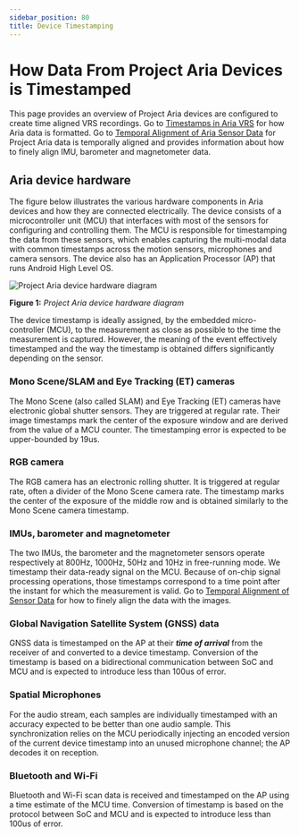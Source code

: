 ```yaml
---
sidebar_position: 80
title: Device Timestamping
---
```


# How Data From Project Aria Devices is Timestamped

This page provides an overview of Project Aria devices are configured to create time aligned VRS recordings. Go to [Timestamps in Aria VRS](docs/data_formats/aria_vrs/timestamps_in_aria_vrs) for how Aria data is formatted. Go to [Temporal Alignment of Aria Sensor Data](/docs/tech_insights/temporal_alignment_of_sensor_data) for Project Aria data is temporally aligned and provides information about how to finely align IMU, barometer and magnetometer data.

## Aria device hardware
The figure below illustrates the various hardware components in Aria devices and how they are connected electrically. The device consists of a microcontroller unit (MCU) that interfaces with most of the sensors for configuring and controlling them. The MCU is responsible for timestamping the data from these sensors, which enables capturing the multi-modal data with common timestamps across the motion sensors, microphones and camera sensors. The device also has an Application Processor (AP) that runs Android High Level OS.

![Project Aria device hardware diagram](/img/tech_insights/HW_timestamping.png)

**Figure 1:** *Project Aria device hardware diagram*

The device timestamp is ideally assigned, by the embedded micro-controller (MCU), to the measurement as close as possible to the time the measurement is captured. However, the meaning of the event effectively timestamped and the way the timestamp is obtained differs significantly depending on the sensor.

### Mono Scene/SLAM and Eye Tracking (ET) cameras

The Mono Scene (also called SLAM) and Eye Tracking (ET) cameras have electronic global shutter sensors. They are triggered at regular rate. Their image timestamps mark the center of the exposure window and are derived from the value of a MCU counter. The timestamping error is expected to be upper-bounded by 19us.

### RGB camera
The RGB camera has an electronic rolling shutter. It is triggered at regular rate, often a divider of the Mono Scene camera rate. The timestamp marks the center of the exposure of the middle row and is obtained similarly to the Mono Scene camera timestamp.

### IMUs, barometer and magnetometer
The two IMUs, the barometer and the magnetometer sensors operate respectively at 800Hz, 1000Hz, 50Hz and 10Hz in free-running mode. We timestamp their data-ready signal on the MCU. Because of on-chip signal processing operations, those timestamps correspond to a time point after the instant for which the measurement is valid. Go to [Temporal Alignment of Sensor Data](/docs/tech_insights/temporal_alignment_of_sensor_data) for how to finely align the data with the images.

### Global Navigation Satellite System (GNSS) data
GNSS data is timestamped on the AP at their ***time of arrival*** from the receiver of and converted to a device timestamp. Conversion of the timestamp is based on a bidirectional communication between SoC and MCU and is expected to introduce less than 100us of error.

### Spatial Microphones
For the audio stream, each samples are individually timestamped with an accuracy expected to be better than one audio sample. This synchronization relies on the MCU periodically injecting an encoded version of the current device timestamp into an unused microphone channel; the AP decodes it on reception.

### Bluetooth and Wi-Fi
Bluetooth and Wi-Fi scan data is received and timestamped on the AP using a time estimate of the MCU time. Conversion of timestamp is based on the protocol between SoC and MCU and is expected to introduce less than 100us of error.
